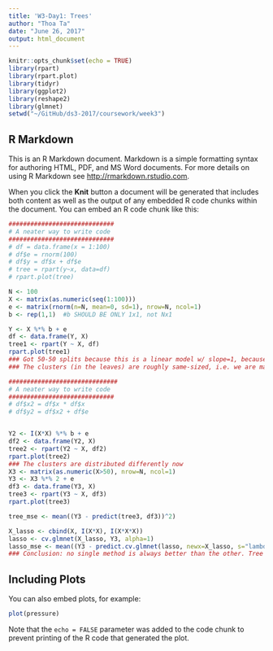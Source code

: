 ---
title: 'W3-Day1: Trees'
author: "Thoa Ta"
date: "June 26, 2017"
output: html_document
---

```{r setup, include=FALSE}
knitr::opts_chunk$set(echo = TRUE)
library(rpart)
library(rpart.plot)
library(tidyr)
library(ggplot2)
library(reshape2)
library(glmnet)
setwd("~/GitHub/ds3-2017/coursework/week3")
```

## R Markdown

This is an R Markdown document. Markdown is a simple formatting syntax for authoring HTML, PDF, and MS Word documents. For more details on using R Markdown see <http://rmarkdown.rstudio.com>.

When you click the **Knit** button a document will be generated that includes both content as well as the output of any embedded R code chunks within the document. You can embed an R code chunk like this:

```{r}
#############################
# A neater way to write code
#############################
# df = data.frame(x = 1:100)
# df$e = rnorm(100)
# df$y = df$x + df$e
# tree = rpart(y~x, data=df)
# rpart.plot(tree)

N <- 100
X <- matrix(as.numeric(seq(1:100)))
e <- matrix(rnorm(n=N, mean=0, sd=1), nrow=N, ncol=1)
b <- rep(1,1)  #b SHOULD BE ONLY 1x1, not Nx1

Y <- X %*% b + e
df <- data.frame(Y, X)
tree1 <- rpart(Y ~ X, df)
rpart.plot(tree1)
### Got 50-50 splits because this is a linear model w/ slope=1, because otherwise, the MSE of one of the two groups will be huge due to outliers.
### The clusters (in the leaves) are roughly same-sized, i.e. we are making uniform steps up up up.

##############################
# A neater way to write code
#############################
# df$x2 = df$x * df$x 
# df$y2 = df$x2 + df$e


Y2 <- I(X*X) %*% b + e
df2 <- data.frame(Y2, X)
tree2 <- rpart(Y2 ~ X, df2)
rpart.plot(tree2)
### The clusters are distributed differently now
X3 <- matrix(as.numeric(X>50), nrow=N, ncol=1)
Y3 <- X3 %*% 2 + e
df3 <- data.frame(Y3, X)
tree3 <- rpart(Y3 ~ X, df3)
rpart.plot(tree3)

tree_mse <- mean((Y3 - predict(tree3, df3))^2)

X_lasso <- cbind(X, I(X*X), I(X*X*X))
lasso <- cv.glmnet(X_lasso, Y3, alpha=1)
lasso_mse <- mean((Y3 - predict.cv.glmnet(lasso, newx=X_lasso, s="lambda.min"))^2)
### Conclusion: no single method is always better than the other. Tree will not always beat lasso. Tree is good if you have discontinuities (i.e. clear distribution of y-values). Lasso is good if there's a few that really matter. Ridge is good if everything has some weight.

```

## Including Plots

You can also embed plots, for example:

```{r pressure, echo=FALSE}
plot(pressure)
```

Note that the `echo = FALSE` parameter was added to the code chunk to prevent printing of the R code that generated the plot.
